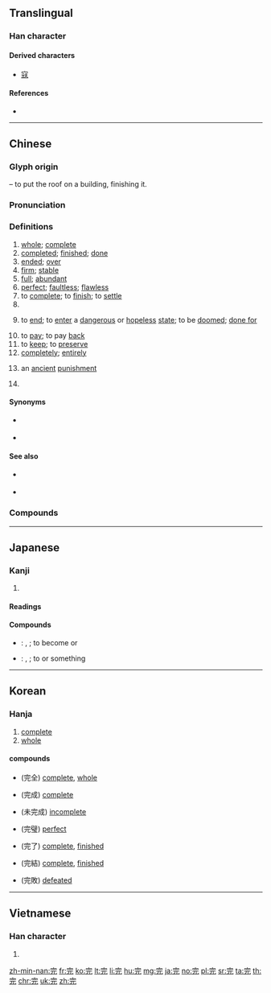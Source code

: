 {{also|宗}}
==Translingual==
{{stroke order|strokes=7}}

===Han character===
{{Han char|rn=40|rad=宀|as=04|sn=7|four=30211|canj=JMMU|ids=⿱宀元}}

====Derived characters====
* [[寇]]

====References====
* {{Han ref|kx=0282.130|dkj=07079|dj=0555.010|hdz=20914.020|uh=5B8C|ud=23436|bh=A7B9|bd=42937}}

----

==Chinese==
{{zh-forms}}

===Glyph origin===
{{Han etym}}
{{Han compound|宀|t1=roof|元|ls=psc|c1=s|c2=p}} – to put the roof on a building, finishing it.

===Pronunciation===
{{zh-pron
|m=wán
|c=jyun4
|h=pfs=vàn/yèn
|h_note=vòn - “whole”
|md=uòng
|mn=oân
|w=3hhuoe
|mc=y
|oc=y
|ma=y
|cat=a,v,part,n,pn
}}

===Definitions===
{{zh-hanzi}}

# [[whole]]; [[complete]]
# [[completed]]; [[finished]]; [[done]]
# [[ended]]; [[over]]
# [[firm]]; [[stable]]
# [[full]]; [[abundant]]
# [[perfect]]; [[faultless]]; [[flawless]]
# to [[complete]]; to [[finish]]; to [[settle]]
# {{non-gloss definition|Used after a verb to indicate [[perfective aspect]] (action completion).}}
# {{lb|zh|of life}} to [[end]]; to [[enter]] a [[dangerous]] or [[hopeless]] [[state]]; to be [[doomed]]; [[done for]]
# to [[pay]]; to pay [[back]]
# to [[keep]]; to [[preserve]]
# [[completely]]; [[entirely]]
# {{lb|zh|historical}} an [[ancient]] [[punishment]]
# {{surname|lang=zh}}

====Synonyms====
* {{sense|Used after a verb}} {{zh-l|盡}}
* {{qualifier|Cantonese}} {{sense|Used after a verb}} {{zh-l|嗮}}

====See also====
* {{sense|Used after a verb}} {{zh-l|了}}
* {{qualifier|Cantonese}} {{sense|Used after a verb}} {{l|yue|咗}}

===Compounds===
{{zh-der|完成|用完|完善|完美|完全|完整|完滿|完封|完畢|沒完沒了|沒了沒完|不完全是|不完全葉|乘凶完配|劉完素|完了|完事|完人|完備|完全中立|完全小學|完全就業|完全平方|完全打擊|完全數|完全比賽|完全燃燒|完全立方|完全肥料|完全花|完全葉|完全變態|完具|完卵|完好|完好如初|完好無缺|完婚|完完全全|完工|完房|完璧|完璧歸趙|完稅|完稅貨價|完稿|完竣|完糧|完結|完結篇|完美主義|完美無缺|完聚|完膚|完蛋|完足|完達山脈|完顏|完飯|未完|沒完|玩完|玩兒完|短褐不完|神完氣足|肌無完膚|衣不完采|補完|身無完膚|體無完膚|鹿裘不完}}

----

==Japanese==

===Kanji===
{{ja-kanji|grade=4|rs=宀04}}

# {{l|en|completion}}

====Readings====
{{ja-readings
|goon=[[がん]] (gan)
|kanon=[[かん]] (kan)
|kun=[[まったい]] ([[完い]], mattai) {{non-joyo-reading}}, [[まっとうする]] ([[完うする]], mattōsuru) {{non-joyo-reading}}
}}

====Compounds====
{{der-top|Compounds}}
* {{ja-r|完%成|かん%せい}}: {{l|en|completion}}, {{l|en|finish}}; to become {{l|en|complete}} or {{l|en|finished}}
* {{ja-r|完%了|かん%りょう}}: {{l|en|completion}}, {{l|en|finish}}; to {{l|en|complete}} or {{l|en|finish}} something
{{der-bottom}}

----

==Korean==

===Hanja===
{{ko-hanja|hangeul=완|rv=wan|mr=wan}}

# [[complete]]
# [[whole]]

====compounds====
* {{l|ko|완전}}(完全) [[complete]], [[whole]]
* {{l|ko|완성}}(完成) [[complete]]
* {{l|ko|미완성}}(未完成) [[incomplete]]
* {{l|ko|완벽}}(完璧) [[perfect]]
* {{l|ko|완료}}(完了) [[complete]], [[finished]]
* {{l|ko|완결}}(完結) [[complete]], [[finished]]
* {{l|ko|완패}}(完敗) [[defeated]]

----

==Vietnamese==

===Han character===
{{vi-hantu|[[hoàn]]|rs=宀04}}

# {{defn|lang=vi|sort=宀04}}

[[zh-min-nan:完]]
[[fr:完]]
[[ko:完]]
[[lt:完]]
[[li:完]]
[[hu:完]]
[[mg:完]]
[[ja:完]]
[[no:完]]
[[pl:完]]
[[sr:完]]
[[ta:完]]
[[th:完]]
[[chr:完]]
[[uk:完]]
[[zh:完]]